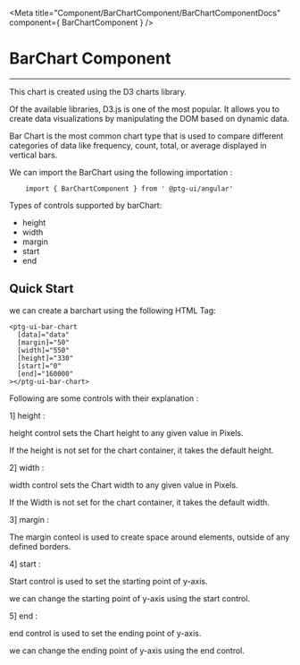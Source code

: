 


 <Meta title="Component/BarChartComponent/BarChartComponentDocs" component={ BarChartComponent }    />


 # BarChart Component

 ---
This chart is created using the D3 charts library. 

Of the available libraries, D3.js is one of the most popular. It allows you to create data visualizations by manipulating the DOM based on dynamic data.

Bar Chart is the most common chart type that is used to compare different categories of data like frequency, count, total, or average displayed in vertical bars. 

 We can import the BarChart  using the following importation : 
```
    import { BarChartComponent } from ' @ptg-ui/angular'

```    


 Types of controls supported by barChart:

 - height
 - width
 - margin
 - start
 - end

## Quick Start

we can create a barchart using the following HTML Tag: 

```
<ptg-ui-bar-chart
  [data]="data"
  [margin]="50"
  [width]="550"
  [height]="330"
  [start]="0"
  [end]="160000"
></ptg-ui-bar-chart>

```




Following are some controls with their explanation :

1] height :

height control sets the Chart height to any given value in Pixels.

If the height is not set for the chart container, it takes the default height.

<Canvas><Story id="component-barchartcomponent--height" /></Canvas>


2] width : 

width control sets the Chart width to any given value in Pixels.

If the Width is not set for the chart container, it takes the default width.

<Canvas><Story id="component-barchartcomponent--width" /></Canvas>


3] margin : 

The  margin conteol is used to create space around elements, outside of any defined borders.

<Canvas><Story id="component-barchartcomponent--margin" /></Canvas>



4] start : 

Start control is used to set the starting point of y-axis.

we can change the starting point of y-axis using the start control.

<Canvas><Story id="component-barchartcomponent--start" /></Canvas>


5] end :

end control is used to set the ending point of y-axis.

we can change the ending point of y-axis using the end control.

<Canvas><Story id="component-barchartcomponent--end" /></Canvas>
